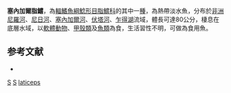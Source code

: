 {{Speciesbox
| taxon = Clarotes laticeps
| binomial_authority = [[Rüppell|Rüppell]], 1829
| status = LC
| status_system= IUCN3.1 
| synonyms = *''Pimelodus laticeps'',　Rüppell, 1829  
*''Bagrus laticeps'',　Rüppell, 1829 
*''Bagrus nigrita'',　Valenciennes, 1840 
*''Chrysichthys nigrita'',　Valenciennes, 1840 
}}

'''塞內加爾脂鱨'''，為[[輻鰭魚綱|輻鰭魚綱]][[鯰形目|鯰形目]][[脂鱨科|脂鱨科]]的其中一[[種|種]]，為熱帶淡水魚，分布於[[非洲|非洲]][[尼羅河|尼羅河]]、[[尼日河|尼日河]]、[[塞內加爾河|塞內加爾河]]、[[伏塔河|伏塔河]]、[[乍得湖|乍得湖]]流域，體長可達80公分，棲息在底層水域，以[[軟體動物|軟體動物]]、[[甲殼類|甲殼類]]及[[魚類|魚類]]為食，生活習性不明，可做為食用魚。

==参考文献==
*{{FishBase_species|genus=Clarotes|species=laticeps|year=2015|month=6}}

{{Taxonbar}}
[[Category:1829年描述的鱼类|S]]
[[Category:食用魚|S]]
[[Category:脂鱨屬|laticeps]]